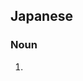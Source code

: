 ==Japanese==
{{ja-kanjitab|そ|けい|yomi=o}}

===Noun===
{{ja-noun|そけい}}

# {{alternative spelling of|粗景|lang=ja}}